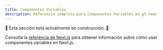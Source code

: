 ```yaml
---
title: Componentes Variables
description: Referencia completa para Componentes Variables en gt-react
---
```

🚧 Esta sección está actualmente en construcción. 🚧

Consulta la [referencia de Next.js](/docs/next/reference/using-variable-components) para obtener información sobre cómo usar componentes variables en Next.js.